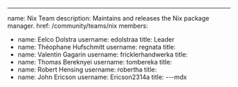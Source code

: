 ---  
name: Nix Team
description: Maintains and releases the Nix package manager.
href: /community/teams/nix
members:
- name: Eelco Dolstra
  username: edolstraa
  title: Leader
- name: Théophane Hufschmitt
  username: regnata
  title:
- name: Valentin Gagarin
  username: fricklerhandwerka
  title:
- name: Thomas Bereknyei
  username: tombereka
  title:
- name: Robert Hensing
  username: robertha
  title:
- name: John Ericson
  username: Ericson2314a
  title:
---mdx
